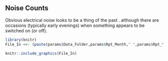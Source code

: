## Noise Counts
  
Obvious electrical noise looks to be a thing of the past . although there are occasions (typically early evenings) when something appears to be switched on (or off).
  
```{r echo = FALSE, out.width='100%'}

library(knitr)
File_In <<- (paste(params$Data_Folder,params$Rpt_Month," ",params$Rpt_Year,"/","Chart_Category_Bar_",params$Rpt_Year,"_YTD__Noise.jpg",sep=""))

knitr::include_graphics(File_In)
```